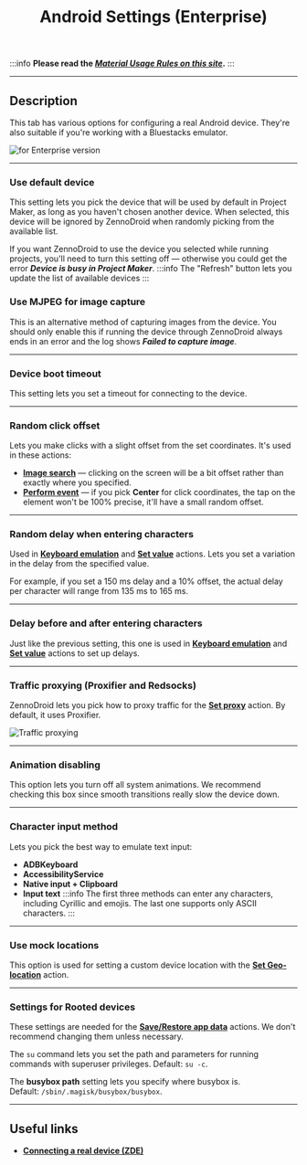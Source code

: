 ﻿---
sidebar_position: 2
title: Android Settings (Enterprise)
description: Options for configuring Android.
---

:::info **Please read the [*Material Usage Rules on this site*](../Disclaimer).**
:::

_______________________________________________  
## Description  
This tab has various options for configuring a real Android device. They're also suitable if you're working with a Bluestacks emulator.

![for Enterprise version](./assets/Settings_for_Android/Settings_for_Android_pic2.png)
_______________________________________________     
### Use default device  
This setting lets you pick the device that will be used by default in Project Maker, as long as you haven't chosen another device. When selected, this device will be ignored by ZennoDroid when randomly picking from the available list.

If you want ZennoDroid to use the device you selected while running projects, you'll need to turn this setting off — otherwise you could get the error ***Device is busy in Project Maker***.
:::info The "Refresh" button lets you update the list of available devices
:::

### Use MJPEG for image capture  
This is an alternative method of capturing images from the device. You should only enable this if running the device through ZennoDroid always ends in an error and the log shows ***Failed to capture image***.
_______________________________________________ 
### Device boot timeout  
This setting lets you set a timeout for connecting to the device.
_______________________________________________ 
### Random click offset  
Lets you make clicks with a slight offset from the set coordinates. It's used in these actions:
- [**Image search**](../pm/Creating/SearchByPic) — clicking on the screen will be a bit offset rather than exactly where you specified.
- [**Perform event**](../Android/ProLite/RunEvent) — if you pick **Center** for click coordinates, the tap on the element won't be 100% precise, it'll have a small random offset.
_______________________________________________
### Random delay when entering characters  
Used in [**Keyboard emulation**](../Android/ProLite/Keyboard) and [**Set value**](../Android/ProLite/SetValue) actions. Lets you set a variation in the delay from the specified value.

For example, if you set a 150 ms delay and a 10% offset, the actual delay per character will range from 135 ms to 165 ms.
_______________________________________________ 
### Delay before and after entering characters  
Just like the previous setting, this one is used in [**Keyboard emulation**](../Android/ProLite/Keyboard) and [**Set value**](../Android/ProLite/SetValue) actions to set up delays.
_______________________________________________ 
### Traffic proxying (Proxifier and Redsocks)  
ZennoDroid lets you pick how to proxy traffic for the [**Set proxy**](../Android/Enterprise/setting#how-to-set-up-a-proxy) action. By default, it uses Proxifier.

![Traffic proxying](./assets/Settings_for_Android/Settings_for_Android_pic4.png)
_______________________________________________ 
### Animation disabling  
This option lets you turn off all system animations. We recommend checking this box since smooth transitions really slow the device down.
_______________________________________________ 
### Character input method  
Lets you pick the best way to emulate text input:
- **ADBKeyboard**
- **AccessibilityService**
- **Native input + Clipboard**
- **Input text**
:::info The first three methods can enter any characters, including Cyrillic and emojis. The last one supports only ASCII characters.
:::
_______________________________________________
### Use mock locations  
This option is used for setting a custom device location with the [**Set Geo-location**](../Android/Enterprise/Utilities_Ent#set-geo-location) action.
_______________________________________________
### Settings for Rooted devices  
These settings are needed for the [**Save/Restore app data**](../Android/Enterprise/App#save-app-data) actions. We don't recommend changing them unless necessary.

The `su` command lets you set the path and parameters for running commands with superuser privileges. Default: `su -c`.

The **busybox path** setting lets you specify where busybox is.  
Default: `/sbin/.magisk/busybox/busybox`.
_______________________________________________  
## Useful links
- [**Connecting a real device (ZDE)**](../Enterprise/Connection)